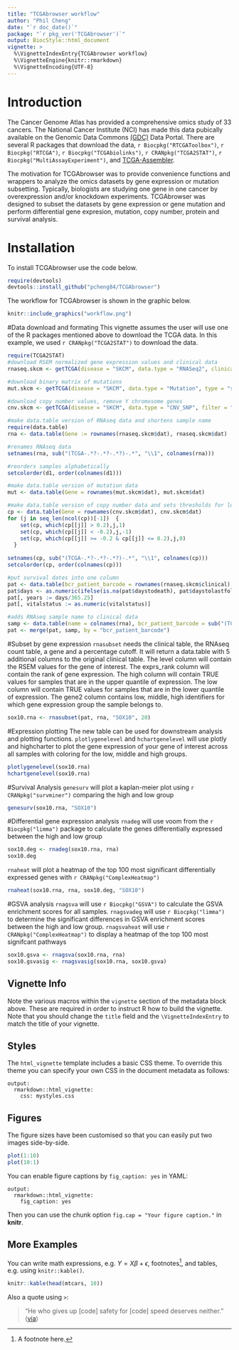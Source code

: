 ```yaml
---
title: "TCGAbrowser workflow"
author: "Phil Cheng"
date: "`r doc_date()`"
package: "`r pkg_ver('TCGAbrowser')`"
output: BiocStyle::html_document
vignette: >
  %\VignetteIndexEntry{TCGAbrowser workflow}
  %\VignetteEngine{knitr::rmarkdown}
  %\VignetteEncoding{UTF-8}
---
```


# Introduction
The Cancer Genome Atlas has provided a comprehensive omics study of 33 cancers. The National Cancer Institute (NCI) has made this data pubically available on the Genomic Data Commons [(GDC)](https://gdc-portal.nci.nih.gov/) Data Portal. There are several R packages that download the data, `r Biocpkg("RTCGAToolbox")`, `r Biocpkg("RTCGA")`, `r Biocpkg("TCGAbiolinks")`, `r CRANpkg("TCGA2STAT")`, `r Biocpkg("MultiAssayExperiment")`, and [TCGA-Assembler](http://www.compgenome.org/TCGA-Assembler/).

The motivation for TCGAbrowser was to provide convenience functions and wrappers to analyze the omics datasets by gene expression or mutation subsetting. Typically, biologists are studying one gene in one cancer by overexpression and/or knockdown experiments. TCGAbrowser was designed to subset the datasets by gene expression or gene mutation and perform differential gene expresion, mutation, copy number, protein and survival analysis. 

# Installation
To install TCGAbrowser use the code below.
```r
require(devtools)
devtools::install_github("pcheng84/TCGAbrowser")
```

The workflow for TCGAbrowser is shown in the graphic below.

```r
knitr::include_graphics("workflow.png")
```

#Data download and formating
This vignette assumes the user will use one of the R packages mentioned above to download the TCGA data. In this example, we used `r CRANpkg("TCGA2STAT")` to download the data.

```r
require(TCGA2STAT)
#download RSEM normalized gene expression values and clinical data
rnaseq.skcm <- getTCGA(disease = "SKCM", data.type = "RNASeq2", clinical = TRUE)

#download binary matrix of mutations
mut.skcm <- getTCGA(disease = "SKCM", data.type = "Mutation", type = "somatic")

#download copy number values, remove Y chromosome genes
cnv.skcm <- getTCGA(disease = "SKCM", data.type = "CNV_SNP", filter = "Y")

#make data.table version of RNAseq data and shortens sample name
require(data.table)
rna <- data.table(Gene := rownames(rnaseq.skcm$dat), rnaseq.skcm$dat)

#renames RNAseq data
setnames(rna, sub("(TCGA-.*?-.*?-.*?)-.*", "\\1", colnames(rna)))

#reorders samples alphabetically
setcolorder(d1, order(colnames(d1)))

#make data.table version of mutation data
mut <- data.table(Gene = rownames(mut.skcm$dat), mut.skcm$dat)

#make data.table version of copy number data and sets thresholds for loss and gain at -0.2 and 0.2 respectively
cp <- data.table(Gene = rownames(cnv.skcm$dat), cnv.skcm$dat)
for (j in seq_len(ncol(cp))[-1])  {
    set(cp, which(cp[[j]] > 0.2),j,1)
    set(cp, which(cp[[j]] < -0.2),j,-1)
    set(cp, which(cp[[j]] >= -0.2 & cp[[j]] <= 0.2),j,0)
  }
  
setnames(cp, sub("(TCGA-.*?-.*?-.*?)-.*", "\\1", colnames(cp)))
setcolorder(cp, order(colnames(cp)))

#put survival dates into one column
pat <- data.table(bcr_patient_barcode = rownames(rnaseq.skcm$clinical), rnaseq.skcm$clinical)
pat$days <- as.numeric(ifelse(is.na(pat$daystodeath), pat$daystolastfollowup, pat$daystodeath)) 
pat[, years := days/365.25]
pat[, vitalstatus := as.numeric(vitalstatus)]

#adds RNAseq sample name to clinical data
samp <- data.table(name = colnames(rna), bcr_patient_barcode = sub("(TCGA-.*?-.*?)-.*", "\\1", colnames(rna)))
pat <- merge(pat, samp, by = "bcr_patient_barcode")
```

#Subset by gene expression
`rnasubset` needs the clinical table, the RNAseq count table, a gene and a percentage cutoff. It will return a data.table with 5 additional columns to the original clinical table. The level column will contain the RSEM values for the gene of interest. The exprs_rank column will contain the rank of gene expression. The high column will contain TRUE values for samples that are in the upper quantile of expression. The low column will contain TRUE values for samples that are in the lower quantile of expression. The gene2 column contains low, middle, high identifiers for which gene expression group the sample belongs to.


```r
sox10.rna <- rnasubset(pat, rna, "SOX10", 20)
```

#Expression plotting
The new table can be used for downstream analysis and plotting functions. `plotlygenelevel` and `hchartgenelevel` will use plotly and highcharter to plot the gene expression of your gene of interest across all samples with coloring for the low, middle and high groups. 

```r
plotlygenelevel(sox10.rna)
hchartgenelevel(sox10.rna)
```

#Survival Analysis
`genesurv` will plot a kaplan-meier plot using `r CRANpkg("survminer")` comparing the high and low group

```r
genesurv(sox10.rna, "SOX10")
```

#Differential gene expression analysis
`rnadeg` will use voom from the `r Biocpkg("limma")` package to calculate the genes differentially expressed between the high and low group

```r
sox10.deg <- rnadeg(sox10.rna, rna)
sox10.deg
```

`rnaheat` will plot a heatmap of the top 100 most significant differentially expressed genes with `r CRANpkg("ComplexHeatmap")`

```r
rnaheat(sox10.rna, rna, sox10.deg, "SOX10")
```

#GSVA analysis
`rnagsva` will use `r Biocpkg("GSVA")` to calculate the GSVA enrichment scores for all samples. `rnagsvadeg` will use `r Biocpkg("limma")` to determine the significant differences in GSVA enrichment scores between the high and low group. `rnagsvaheat` will use `r CRANpkg("ComplexHeatmap")` to display a heatmap of the top 100 most signifcant pathways

```r
sox10.gsva <- rnagsva(sox10.rna, rna)
sox10.gsvasig <- rnagsvasig(sox10.rna, sox10.gsva)
```

## Vignette Info

Note the various macros within the `vignette` section of the metadata block above. These are required in order to instruct R how to build the vignette. Note that you should change the `title` field and the `\VignetteIndexEntry` to match the title of your vignette.

## Styles

The `html_vignette` template includes a basic CSS theme. To override this theme you can specify your own CSS in the document metadata as follows:

    output: 
      rmarkdown::html_vignette:
        css: mystyles.css

## Figures

The figure sizes have been customised so that you can easily put two images side-by-side. 

```r
plot(1:10)
plot(10:1)
```

You can enable figure captions by `fig_caption: yes` in YAML:

    output:
      rmarkdown::html_vignette:
        fig_caption: yes

Then you can use the chunk option `fig.cap = "Your figure caption."` in **knitr**.

## More Examples

You can write math expressions, e.g. $Y = X\beta + \epsilon$, footnotes^[A footnote here.], and tables, e.g. using `knitr::kable()`.

```r
knitr::kable(head(mtcars, 10))
```

Also a quote using `>`:

> "He who gives up [code] safety for [code] speed deserves neither."
([via](https://twitter.com/hadleywickham/status/504368538874703872))
